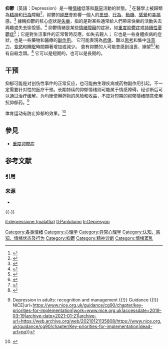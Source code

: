 {{citation style|time=2017-07-05T10:45:36+00:00}}
{{not|抑郁症}}
{{情绪侧栏}}
'''抑鬱'''（英語：Depression）是一種[[心境|情緒]]低落和[[厭惡|厭惡]]活動的狀態。<ref>{{Cite web|title=NIMH » Depression Basics|url=https://www.nimh.nih.gov/health/publications/depression/index.shtml|access-date=2020-10-22|date=2016|website=www.nimh.nih.gov|archive-date=2009-02-16|archive-url=https://web.archive.org/web/20090216075248/https://www.nimh.nih.gov/health/publications/depression/index.shtml}}</ref> 在醫學上被歸類為[[精神障礙|精神]]和[[異常行為|行為]]障礙<ref>{{cite web|title=The ICD-10 Classification of Mental and Behavioural Disorders Clinical descriptions and diagnostic guidelines|url=https://www.who.int/classifications/icd/en/bluebook.pdf|access-date=23 June 2021|website=www.who.int [[World_Health_Organization|World Health Organization]]|vauthors=Sartorius N, Henderson AS, Strotzka H, Lipowski Z, Yu-cun S, You-xin X, Strömgren E, Glatzel J, Kühne GE, Misès R, Soldatos CR, Pull CB, Giel R, Jegede R, Malt U, Nadzharov RA, Smulevitch AB, Hagberg B, Perris C, Scharfetter C, Clare A, Cooper JE, Corbett JA, Edwards GJ, Gelder M, Goldberg D, Gossop M, Graham P, Kendell RE, Marks I, Russell G, Rutter M, Shepherd M, West DJ, Wing J, Wing L, Neki JS, Benson F, Cantwell D, Guze S, Helzer J, Holzman P, Kleinman A, Kupfer DJ, Mezzich J, Spitzer R, Lokar J|display-authors=6|author-link=Norman Sartorius|page=30-1|url-status=live|archive-date=2014-03-23|archive-url=https://web.archive.org/web/20140323025330/http://www.who.int/classifications/icd/en/bluebook.pdf}}</ref>，抑鬱的[[經驗|經歷]]會影響一個人的[[思想|思想]]、[[行為|行為]]、[[動機|動機]]、[[感覺|感覺]]和[[幸福|幸福]]感。<ref>{{cite journal|title=Empirical evidence for definitions of episode, remission, recovery, relapse and recurrence in depression: a systematic review|date=October 2019|journal=Epidemiology and Psychiatric Sciences|issue=5|doi=10.1017/S2045796018000227|volume=28|pages=544–562|pmc=7032752|pmid=29769159|vauthors=de Zwart PL, Jeronimus BF, de Jonge P|doi-access=free}}</ref> 據稱抑鬱的核心症狀是[[失樂|失樂]]，指的是對某些通常給人們帶來快樂的活動失去興趣或失去愉悅感。<ref name=":1">{{Cite book|title=Psychotherapy and counselling for depression|vauthors=Gilbert P|date=2007|publisher=Sage|isbn=978-1849203494|edition=3rd|location=Los Angeles|oclc=436076587}}</ref> 抑鬱情緒是某些[[情緒障礙|情緒障礙]]的症狀，如[[重度抑鬱症|重度抑鬱症]]或[[持续性抑郁症|持續性憂鬱症]]<ref name="DSM-5(2013)2">{{cite book|title=Diagnostic and Statistical Manual of Mental Disorders, Fifth Edition (DSM-5)|year=2013|publisher=American Psychiatric Association}}</ref>；它是對生活事件的正常暫時反應，如失去親人； 它也是一些身體疾病的症狀，也是一些藥物和醫療的[[副作用|副作用]]。 它可能表現為[[悲傷|悲傷]]、難以[[思考|思考]]和集中[[注意力|注意力]]，[[食慾|食慾]]和[[睡眠|睡眠]]時間顯著增加或減少。 患有抑鬱的人可能會感到沮喪、絕望<ref>{{cite web|title=Irritability, Anger Indicators of Complex, Severe JENNYTAN1018THDepression|url=http://www.medscape.com/viewarticle/810872|access-date=2017-05-20|archive-url=https://web.archive.org/web/20210121022811/https://www.medscape.com/viewarticle/810872|archive-date=2021-01-21|dead-url=no}}</ref><ref>{{cite web|title=Depression (major depressive disorder)|url=http://www.mayoclinic.org/diseases-conditions/depression/basics/symptoms/con-20032977|access-date=2017-05-20|archive-url=https://web.archive.org/web/20170605070307/http://www.mayoclinic.org/diseases-conditions/depression/basics/symptoms/con-20032977|archive-date=2017-06-05|dead-url=no|quote=Angry outbursts, irritability or frustration, even over small matters}}</ref>和有自殺念頭。<ref>{{cite web|title=NIMH · Depression|url=http://www.nimh.nih.gov/health/publications/depression/complete-index.shtml|access-date=2017-05-19|work=nimh.nih.gov|agency=National Institute of Mental Health|archive-url=https://web.archive.org/web/20130611091923/http://www.nimh.nih.gov/health/publications/depression/complete-index.shtml|archive-date=2013-06-11|dead-url=yes}}</ref> 它可以是短期的，也可以是長期的。

==干预==

抑郁可能是对创伤性事件的正常反应，也可能由生理疾病或药物副作用引起，不一定需要针对性的医疗干预。长期持续的抑郁情绪则可能属于情感障碍，经诊断后可以通过治疗缓解。为均衡使用药物的风险和收益，不应对短期的抑郁情绪随意使用抗抑郁药。<ref>{{Cite web|title=Key priorities for implementation {{!}} Depression in adults: recognition and management {{!}} Guidance {{!}} NICE|url=https://www.nice.org.uk/guidance/cg90/chapter/key-priorities-for-implementation|work=www.nice.org.uk|accessdate=2019-03-19|archive-date=2021-01-21|archive-url=https://web.archive.org/web/20210121135808/https://www.nice.org.uk/guidance/cg90/chapter/Key-priorities-for-implementation|dead-url=no}}</ref>

体育运动有防止抑郁的效果。<ref>{{Cite journal|title=Physical Activity and Incident Depression: A Meta-Analysis of Prospective Cohort Studies|url=http://ajp.psychiatryonline.org/doi/10.1176/appi.ajp.2018.17111194|last=Schuch|first=Felipe B.|last2=Vancampfort|first2=Davy|date=2018-7|journal=American Journal of Psychiatry|issue=7|doi=10.1176/appi.ajp.2018.17111194|volume=175|pages=631–648|language=en|issn=0002-953X|last3=Firth|first3=Joseph|last4=Rosenbaum|first4=Simon|last5=Ward|first5=Philip B.|last6=Silva|first6=Edson S.|last7=Hallgren|first7=Mats|last8=Ponce De Leon|first8=Antonio|last9=Dunn|first9=Andrea L.|access-date=2019-03-19|archive-date=2021-03-01|archive-url=https://web.archive.org/web/20210301155933/https://ajp.psychiatryonline.org/doi/10.1176/appi.ajp.2018.17111194|dead-url=no}}</ref>

== 參見 ==

* [[重度抑郁症|重度抑鬱症]]

== 参考文献 ==
=== 引用 ===
{{Reflist|30em}}

=== 来源 ===
{{refbegin}}
* {{vcite book |title = Diagnostic and statistical manual of mental disorders, Fourth Edition, Text Revision: DSM-IV-TR |author=American Psychiatric Association |publisher=American Psychiatric Publishing, Inc. |location=Washington, DC |year=2000a |ISBN = 0890420254 |ref= CITEREFAmerican_Psychiatric_Association2000a }}
{{refend}}

{{-}}
{{情緒}}
{{Mood disorders}}

{{Authority control}}

{{DEFAULTSORT:Depression}}
[[Category:各类情绪|Category:各类情绪]]
[[Category:心理学|Category:心理学]]
[[Category:异常心理学|Category:异常心理学]]
[[Category:认知、感知、情绪状态及行为|Category:认知、感知、情绪状态及行为]]
[[Category:抑鬱|Category:抑鬱]]
[[Category:精神诊断|Category:精神诊断]]
[[Category:情绪紊乱|Category:情绪紊乱]]


[[it:depressione_(malattia)|it:depressione (malattia)]]
[[tl:Panlulumo|tl:Panlulumo]]
[[tr:Depresyon|tr:Depresyon]]